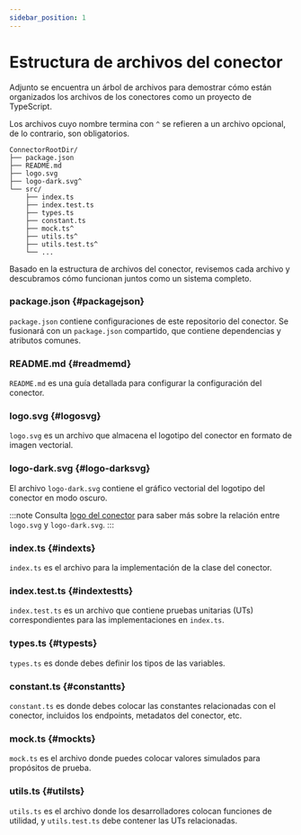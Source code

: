```yaml
---
sidebar_position: 1
---
```


# Estructura de archivos del conector

Adjunto se encuentra un árbol de archivos para demostrar cómo están organizados los archivos de los conectores como un proyecto de TypeScript.

Los archivos cuyo nombre termina con `^` se refieren a un archivo opcional, de lo contrario, son obligatorios.

```
ConnectorRootDir/
├── package.json
├── README.md
├── logo.svg
├── logo-dark.svg^
└── src/
    ├── index.ts
    ├── index.test.ts
    ├── types.ts
    ├── constant.ts
    ├── mock.ts^
    ├── utils.ts^
    ├── utils.test.ts^
    └── ...
```

Basado en la estructura de archivos del conector, revisemos cada archivo y descubramos cómo funcionan juntos como un sistema completo.

### package.json \{#packagejson}

`package.json` contiene configuraciones de este repositorio del conector. Se fusionará con un `package.json` compartido, que contiene dependencias y atributos comunes.

### README.md \{#readmemd}

`README.md` es una guía detallada para configurar la configuración del conector.

### logo.svg \{#logosvg}

`logo.svg` es un archivo que almacena el logotipo del conector en formato de imagen vectorial.

### logo-dark.svg \{#logo-darksvg}

El archivo `logo-dark.svg` contiene el gráfico vectorial del logotipo del conector en modo oscuro.

:::note
Consulta [logo del conector](/connectors/connector-data-structure/#logo) para saber más sobre la relación entre `logo.svg` y `logo-dark.svg`.
:::

### index.ts \{#indexts}

`index.ts` es el archivo para la implementación de la clase del conector.

### index.test.ts \{#indextestts}

`index.test.ts` es un archivo que contiene pruebas unitarias (UTs) correspondientes para las implementaciones en `index.ts`.

### types.ts \{#typests}

`types.ts` es donde debes definir los tipos de las variables.

### constant.ts \{#constantts}

`constant.ts` es donde debes colocar las constantes relacionadas con el conector, incluidos los endpoints, metadatos del conector, etc.

### mock.ts \{#mockts}

`mock.ts` es el archivo donde puedes colocar valores simulados para propósitos de prueba.

### utils.ts \{#utilsts}

`utils.ts` es el archivo donde los desarrolladores colocan funciones de utilidad, y `utils.test.ts` debe contener las UTs relacionadas.
